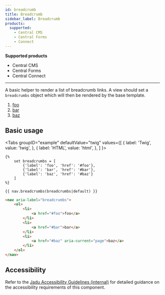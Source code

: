```yaml
---
id: breadcrumb
title: Breadcrumb
sidebar_label: Breadcrumb
products:
  supported:
    - Central CMS
    - Central Forms
    - Connect
---
```


<div className="product-support">
  <strong>Supported products</strong>
  <ul>
    <li className="product-support--supported"><FontAwesomeIcon icon="fa-solid fa-check-circle" /> Central CMS</li>
    <li className="product-support--supported"><FontAwesomeIcon icon="fa-solid fa-check-circle" /> Central Forms</li>
    <li className="product-support--supported"><FontAwesomeIcon icon="fa-solid fa-check-circle" /> Central Connect</li>
  </ul>
</div>

----

A basic helper to render a list of breadcrumb links. A view should set a `breadcrumbs` object which will then be rendered by the base template.

<div className="d-example">
  <nav className="breadcrumb" aria-label="breadcrumbs">
     <ol>
        <li>
            <a href="#foo">foo</a>
        </li>
        <li>
            <a href="#bar">bar</a>
        </li>
        <li>
            <a href="#baz" aria-current="page">baz</a>
        </li>
    </ol>
  </nav>
</div>

## Basic usage

<Tabs
  groupID="example"
  defaultValue="twig"
  values={[
    { label: 'Twig', value: 'twig', },
    { label: 'HTML', value: 'html', },
  ]
}>
<TabItem value="twig">

```twig
{%
    set breadcrumbs = [
        {'label': 'foo', 'href': '#foo'},
        {'label': 'bar', 'href': '#bar'},
        {'label': 'baz', 'href': '#baz'}
    ]
%}

{{ nav.breadcrumbs(breadcrumbs|default) }}
```

</TabItem>
<TabItem value="html">

```html
<nav aria-label="breadcrumbs">
    <ol>
        <li>
            <a href="#foo">foo</a>
        </li>
        <li>
            <a href="#bar">bar</a>
        </li>
        <li>
            <a href="#baz" aria-current="page">baz</a>
        </li>
    </ol>
</nav>
```

</TabItem>
</Tabs>

## Accessibility

Refer to the [Jadu Accessibility Guidelines (internal)](http://accessibility-guide.ntn.jadu.net/components/breadcrumbs/) for detailed guidance on the accessibility requirements of this component.
